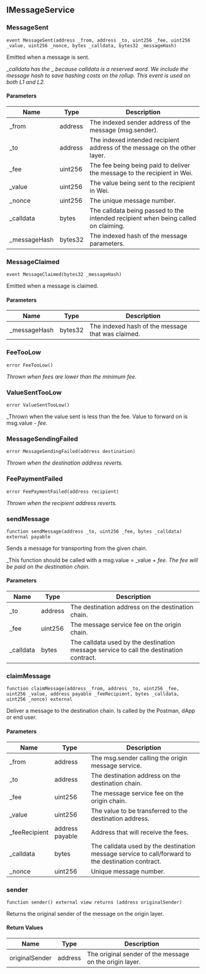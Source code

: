 ## IMessageService

### MessageSent

```solidity
event MessageSent(address _from, address _to, uint256 _fee, uint256 _value, uint256 _nonce, bytes _calldata, bytes32 _messageHash)
```

Emitted when a message is sent.

__calldata has the _ because calldata is a reserved word.
We include the message hash to save hashing costs on the rollup.
This event is used on both L1 and L2._

#### Parameters

| Name | Type | Description |
| ---- | ---- | ----------- |
| _from | address | The indexed sender address of the message (msg.sender). |
| _to | address | The indexed intended recipient address of the message on the other layer. |
| _fee | uint256 | The fee being being paid to deliver the message to the recipient in Wei. |
| _value | uint256 | The value being sent to the recipient in Wei. |
| _nonce | uint256 | The unique message number. |
| _calldata | bytes | The calldata being passed to the intended recipient when being called on claiming. |
| _messageHash | bytes32 | The indexed hash of the message parameters. |

### MessageClaimed

```solidity
event MessageClaimed(bytes32 _messageHash)
```

Emitted when a message is claimed.

#### Parameters

| Name | Type | Description |
| ---- | ---- | ----------- |
| _messageHash | bytes32 | The indexed hash of the message that was claimed. |

### FeeTooLow

```solidity
error FeeTooLow()
```

_Thrown when fees are lower than the minimum fee._

### ValueSentTooLow

```solidity
error ValueSentTooLow()
```

_Thrown when the value sent is less than the fee.
Value to forward on is msg.value - _fee._

### MessageSendingFailed

```solidity
error MessageSendingFailed(address destination)
```

_Thrown when the destination address reverts._

### FeePaymentFailed

```solidity
error FeePaymentFailed(address recipient)
```

_Thrown when the recipient address reverts._

### sendMessage

```solidity
function sendMessage(address _to, uint256 _fee, bytes _calldata) external payable
```

Sends a message for transporting from the given chain.

_This function should be called with a msg.value = _value + _fee. The fee will be paid on the destination chain._

#### Parameters

| Name | Type | Description |
| ---- | ---- | ----------- |
| _to | address | The destination address on the destination chain. |
| _fee | uint256 | The message service fee on the origin chain. |
| _calldata | bytes | The calldata used by the destination message service to call the destination contract. |

### claimMessage

```solidity
function claimMessage(address _from, address _to, uint256 _fee, uint256 _value, address payable _feeRecipient, bytes _calldata, uint256 _nonce) external
```

Deliver a message to the destination chain.
Is called by the Postman, dApp or end user.

#### Parameters

| Name | Type | Description |
| ---- | ---- | ----------- |
| _from | address | The msg.sender calling the origin message service. |
| _to | address | The destination address on the destination chain. |
| _fee | uint256 | The message service fee on the origin chain. |
| _value | uint256 | The value to be transferred to the destination address. |
| _feeRecipient | address payable | Address that will receive the fees. |
| _calldata | bytes | The calldata used by the destination message service to call/forward to the destination contract. |
| _nonce | uint256 | Unique message number. |

### sender

```solidity
function sender() external view returns (address originalSender)
```

Returns the original sender of the message on the origin layer.

#### Return Values

| Name | Type | Description |
| ---- | ---- | ----------- |
| originalSender | address | The original sender of the message on the origin layer. |


